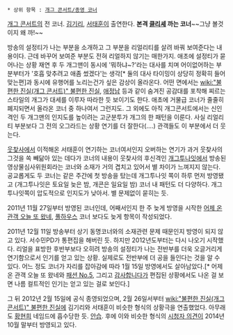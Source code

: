  * 상위 항목 : [[개그 콘서트/종영 코너]]
[[개그 콘서트]]의 전 코너. [[김기리]], [[서태훈]]이 출연한다. 
'''본격 [[클리셰]] 까는 코너'''~~그냥 볼것이지 왜 까!~~

방송의 설정티가 나는 부분을 소개하고 그 부분을 리얼리티를 살려 바꿔 보여준다는 내용이다. 근데 바꾸어 보여준 부분도 전혀 리얼하지 않기는 매한가지. 애초에 설정티가 묻어나는 상황 재연 후 두 개그맨이 동시에 '뭐하냐~?'라는 대사를 치며 어이없어하는 부분부터가 '호흡 맞추려고 애좀 썼겠다'는 생각[* 둘의 대사 타이밍이 상당히 정확히 들어맞는편]과 동시에 유행어를 노리는건가 싶은 감상이 올라온다. 어떤 면에서는 [[wiki:"불편한 진실(개그 콘서트)" 불편한 진실]], [[애정남]] 등과 같이 숨겨진 공감대를 포착해 찌르는 스타일의 개그가 대세를 이루자 따라한 듯 보이기도 한다. 애초에 거물급 코너가 줄줄히 폐지되면서 올라온 코너 중 하나여서 그런지도. 그 외에도 아직 개그콘서트에서는 신인격인 두 개그맨의 인지도를 높이려는 고군분투가 개그의 한 패턴을 이룬다. 사실 리얼리티 부분보다 그 전의 오그라드는 상황 연기를 더 잘한다(....) 관객들도 이 부분에서 더 웃는다.

[[웃찾사]]에서 이적해온 서태훈이 연기하는 코너여서인지 오버하는 연기가 과거 웃찾사의 그것을 쏙 빼닮아 있는 데다가 코너의 내용이 웃찾사의 후신격인 [[개그투나잇]]에서 방송된 영상물심사위원회라는 코너와 소재가 거의 겹치고 있어서 별 차이가 느껴지지 않는다. 공교롭게도 두 코너는 같은 주간에 첫 방송을 탔는데 개그투나잇 쪽이 하루 먼저 방영됐고 (개그투나잇은 토요일 늦은 밤, 개콘은 일요일 밤) 코너 내 패턴도 더 다양하다. 개그투나잇쪽이 압도적으로 인지도가 낮아서. 별 문제없이 묻히는 듯. 

2011년 11월 27일부터 방영된 코너인데, 어째서인지 한 주 늦게 방영을 시작한 [[어제 온 관객 오늘 또 왔네]], [[풀하우스(개그 콘서트)|풀하우스]] 코너 보다도 늦게 항목이 작성되었다.

2011년 12월 11일 방송부터 상기 동명코너와의 소재관련 문제 때문인지 방영이 되지 않고 있다. 서수민PD가 통편집을 해버린 듯. 하지만 2012년도부터는 다시 나오기 시작했다. 리얼을 표방한 후반부보다 오히려 방송의 설정티가 나는 전반부를 더욱 오글거리게 연기함으로서 인기를 얻고 있는 상황. 실제로도 전반부에 더 공을 들인다는 것을 알 수 있다. 어느 정도 코너가 자리를 잡아감에 따라 1월 15일 방영에서도 살아남았다.[* 어제 온 관객 오늘 또 왔네와 [[패션 No.5]], 그리고 [[감사합니다]]가 편집된 상황에서도 나온 걸 보면 나름 컬트적인 인기는 얻고 있는 걸로 보인다.]

그 뒤 2012년 2월 15일에 공식 종영되었으며, 2월 26일서부터 [[wiki:"불편한 진실(개그 콘서트)" 불편한 진실]]에 김기리와 서태훈이 비슷한 형식의 상황극을 연출했었다. 아무래도 [[황현희#s-1|황현희]] 네임드에 흡수당한 듯. [[안습]]. 
후에 이와 비슷한 형식의 [[시청자 의견]]이 2014년 10월 말부터 방영되고 있다.
